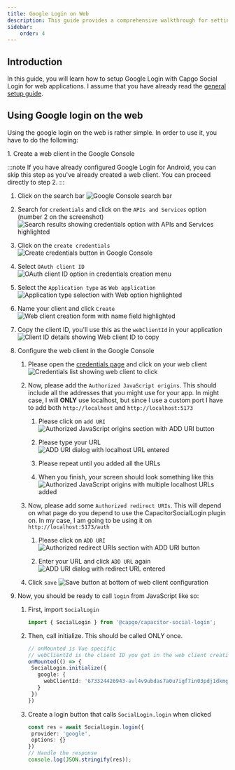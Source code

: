 ```yaml
---
title: Google Login on Web
description: This guide provides a comprehensive walkthrough for setting up Google Login on web applications using Capacitor and the @capgo/capacitor-social-login plugin, ensuring a seamless integration process by covering all necessary steps and configurations.
sidebar:
    order: 4
---
```


## Introduction

In this guide, you will learn how to setup Google Login with Capgo Social Login for web applications.
I assume that you have already read the [general setup guide](/docs/plugins/social-login/google/general/).

## Using Google login on the web

Using the google login on the web is rather simple.
In order to use it, you have to do the following:

<Steps>
1. Create a web client in the Google Console
   
   :::note
   If you have already configured Google Login for Android, you can skip this step as you've already created a web client. You can proceed directly to step 2.
   :::
   
   1. Click on the search bar
      <img src="/social-login-assets/google_cons_search.png" alt="Google Console search bar" />
   
   2. Search for `credentials` and click on the `APIs and Services` option (number 2 on the screenshot)
      <img src="/social-login-assets/google_cons_cred_search.png" alt="Search results showing credentials option with APIs and Services highlighted" />
   
   3. Click on the `create credentials`
      <img src="/social-login-assets/google_cons_create_cred.png" alt="Create credentials button in Google Console" />
   
   4. Select `OAuth client ID`
      <img src="/social-login-assets/google_cons_cred_oauth.png" alt="OAuth client ID option in credentials creation menu" />
   
   5. Select the `Application type` as `Web application`
      <img src="/social-login-assets/google_cons_app_type_web.png" alt="Application type selection with Web option highlighted" />
   
   6. Name your client and click `Create`
      <img src="/social-login-assets/google_cons_web_app_create.png" alt="Web client creation form with name field highlighted" />
   
   7. Copy the client ID, you'll use this as the `webClientId` in your application
      <img src="/social-login-assets/google_cons_copy_web_client_id.png" alt="Client ID details showing Web client ID to copy" />

2. Configure the web client in the Google Console

   1. Please open the [credentials page](https://console.cloud.google.com/apis/credentials) and click on your web client
      <img src="/social-login-assets/google_cons_open_web_client_id.png" alt="Credentials list showing web client to click" />

   2. Now, please add the `Authorized JavaScript origins`. This should include all the addresses that you might use for your app. In might case, I will **ONLY** use localhost, but since I use a custom port I have to add both `http://localhost` and `http://localhost:5173`
    
      1. Please click on `add URI`
         <img src="/social-login-assets/google_cons_authorized_js_add_btn.png" alt="Authorized JavaScript origins section with ADD URI button" />
    
      2. Please type your URL
         <img src="/social-login-assets/google_cons_authorized_js_typed_url.png" alt="ADD URI dialog with localhost URL entered" />
    
      3. Please repeat until you added all the URLs
    
      4. When you finish, your screen should look something like this
         <img src="/social-login-assets/google_cons_authorized_js_final.png" alt="Authorized JavaScript origins with multiple localhost URLs added" />

   3. Now, please add some `Authorized redirect URIs`. This will depend on what page do you depend to use the CapacitorSocialLogin plugin on. In my case, I am going to be using it on `http://localhost:5173/auth` 
    
      1. Please click on `ADD URI`
         <img src="/social-login-assets/google_cons_web_add_redirect_url_1.png" alt="Authorized redirect URIs section with ADD URI button" />
    
      2. Enter your URL and click `ADD URL` again
         <img src="/social-login-assets/google_cons_web_add_redirect_url_2.png" alt="ADD URI dialog with redirect URL entered" />

   4. Click `save`
      <img src="/social-login-assets/google_cons_web_app_save.png" alt="Save button at bottom of web client configuration" />

3. Now, you should be ready to call `login` from JavaScript like so:

   1. First, import `SocialLogin`
  
      ```typescript
      import { SocialLogin } from '@capgo/capacitor-social-login';
      ```

   2. Then, call initialize. This should be called ONLY once.
  
      ```typescript
      // onMounted is Vue specific
      // webClientId is the client ID you got in the web client creation step not the android client ID.
      onMounted(() => {
       SocialLogin.initialize({
         google: {
           webClientId: '673324426943-avl4v9ubdas7a0u7igf7in03pdj1dkmg.apps.googleusercontent.com',
         }
       })
      })
      ```
  
   3. Create a login button that calls `SocialLogin.login` when clicked
  
      ```typescript
      const res = await SocialLogin.login({
       provider: 'google',
       options: {}
      })
      // Handle the response
      console.log(JSON.stringify(res));
      ```
</Steps>

